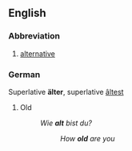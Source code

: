 ==English==
===Abbreviation===
# [[alternative]]
===German===
Superlative '''älter''', superlative [[âltest]]
# Old
#: ''Wie '''alt''' bist du?''
#:: ''How '''old''' are you''